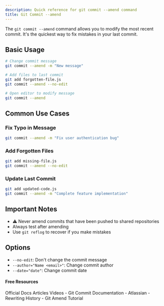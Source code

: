 ```yaml
---
description: Quick reference for git commit --amend command
title: Git Commit --amend
---
```


The `git commit --amend` command allows you to modify the most recent commit. It's the quickest way to fix mistakes in your last commit.

## Basic Usage

```bash
# Change commit message
git commit --amend -m "New message"

# Add files to last commit
git add forgotten-file.js
git commit --amend --no-edit

# Open editor to modify message
git commit --amend
```

## Common Use Cases

### Fix Typo in Message
```bash
git commit --amend -m "Fix user authentication bug"
```

### Add Forgotten Files
```bash
git add missing-file.js
git commit --amend --no-edit
```

### Update Last Commit
```bash
git add updated-code.js
git commit --amend -m "Complete feature implementation"
```

## Important Notes

- ⚠️ Never amend commits that have been pushed to shared repositories
- Always test after amending
- Use `git reflog` to recover if you make mistakes

## Options

- `--no-edit`: Don't change the commit message
- `--author="Name <email>"`: Change commit author
- `--date="date"`: Change commit date

#### Free Resources

<Tabs defaultValue="official">
<TabsList>
<TabsTrigger value="official">Official Docs</TabsTrigger>
<TabsTrigger value="article">Articles</TabsTrigger>
<TabsTrigger value="video">Videos</TabsTrigger>
</TabsList>

<TabsContent value="official">
- <Link href="https://git-scm.com/docs/git-commit">Git Commit Documentation</Link>
</TabsContent>
<TabsContent value="article">
- <Link href="https://www.atlassian.com/git/tutorials/rewriting-history">Atlassian - Rewriting History</Link>
</TabsContent>
<TabsContent value="video">
- <Link href="https://www.youtube.com/watch?v=q53umU5vMkk">Git Amend Tutorial</Link>
</TabsContent>
</Tabs>
